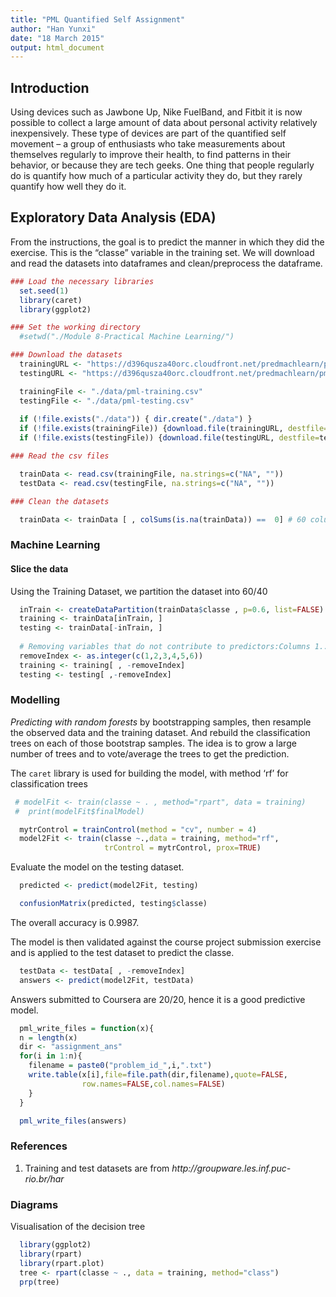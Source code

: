 ```yaml
---
title: "PML Quantified Self Assignment"
author: "Han Yunxi"
date: "18 March 2015"
output: html_document
---
```


## Introduction
Using devices such as Jawbone Up, Nike FuelBand, and Fitbit it is now possible to collect a large amount of data about personal activity relatively inexpensively. These type of devices are part of the quantified self movement – a group of enthusiasts who take measurements about themselves regularly to improve their health, to find patterns in their behavior, or because they are tech geeks. One thing that people regularly do is quantify how much of a particular activity they do, but they rarely quantify how well they do it.

## Exploratory Data Analysis (EDA)
From the instructions, the goal is to predict the manner in which they did the exercise. This is the "classe" variable in the training set. We will download and read the datasets into dataframes and clean/preprocess the dataframe.  
```r
### Load the necessary libraries
  set.seed(1)
  library(caret)
  library(ggplot2)

### Set the working directory
  #setwd("./Module 8-Practical Machine Learning/")

### Download the datasets
  trainingURL <- "https://d396qusza40orc.cloudfront.net/predmachlearn/pml-training.csv"
  testingURL <- "https://d396qusza40orc.cloudfront.net/predmachlearn/pml-testing.csv"

  trainingFile <- "./data/pml-training.csv"
  testingFile <- "./data/pml-testing.csv"
  
  if (!file.exists("./data")) { dir.create("./data") }
  if (!file.exists(trainingFile)) {download.file(trainingURL, destfile=trainingFile, method="curl")}
  if (!file.exists(testingFile)) {download.file(testingURL, destfile=testingFile, method="curl")}

### Read the csv files

  trainData <- read.csv(trainingFile, na.strings=c("NA", ""))
  testData <- read.csv(testingFile, na.strings=c("NA", ""))

### Clean the datasets

  trainData <- trainData [ , colSums(is.na(trainData)) ==  0] # 60 columns left

```
### Machine Learning ###

#### Slice the data ####
Using the Training Dataset, we partition the dataset into 60/40
```r
  inTrain <- createDataPartition(trainData$classe , p=0.6, list=FALSE)
  training <- trainData[inTrain, ]
  testing <- trainData[-inTrain, ]
  
  # Removing variables that do not contribute to predictors:Columns 1..6
  removeIndex <- as.integer(c(1,2,3,4,5,6))
  training <- training[ , -removeIndex]
  testing <- testing[ ,-removeIndex]
```

### Modelling ###
*Predicting with random forests* by bootstrapping samples, then resample the observed data and the training dataset. And rebuild the classification trees on each of those bootstrap samples. The idea is to grow a large number of trees and to vote/average the trees to get the prediction.

The `caret` library is used for building the model, with method 'rf' for classification trees

```r
 # modelFit <- train(classe ~ . , method="rpart", data = training)
 #  print(modelFit$finalModel)

  mytrControl = trainControl(method = "cv", number = 4)
  model2Fit <- train(classe ~.,data = training, method="rf", 
                     trControl = mytrControl, prox=TRUE)
```

Evaluate the model on the testing dataset.
```r
  predicted <- predict(model2Fit, testing)
```

```r
  confusionMatrix(predicted, testing$classe)
```
The overall accuracy is 0.9987.

The model is then validated against the course project submission exercise and is applied to the test dataset to predict the classe. 
```r
  testData <- testData[ , -removeIndex]
  answers <- predict(model2Fit, testData)
```

Answers submitted to Coursera are 20/20, hence it is a good predictive model.
```r
  pml_write_files = function(x){
  n = length(x)
  dir <- "assignment_ans"
  for(i in 1:n){
    filename = paste0("problem_id_",i,".txt")
    write.table(x[i],file=file.path(dir,filename),quote=FALSE,
                row.names=FALSE,col.names=FALSE)
    }
  }

  pml_write_files(answers)
```

### References ###
1. Training and test datasets are from *http://groupware.les.inf.puc-rio.br/har*

### Diagrams ###
Visualisation of the decision tree
```r
  library(ggplot2)  
  library(rpart)
  library(rpart.plot)
  tree <- rpart(classe ~ ., data = training, method="class")
  prp(tree)
```
